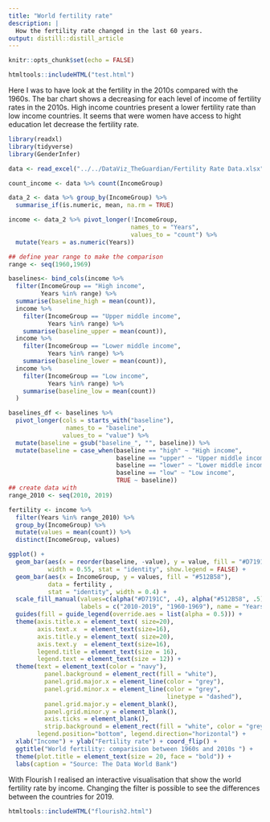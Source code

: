 ```yaml
---
title: "World fertility rate"
description: |
  How the fertility rate changed in the last 60 years.
output: distill::distill_article
---
```


```r
knitr::opts_chunk$set(echo = FALSE)

htmltools::includeHTML("test.html")
```

Here I was to have look at the fertility in the 2010s compared with the 1960s. The bar chart shows a decreasing for each level of income of fertility rates in the 2010s. 
High income countries present a lower fertility rate than low income countries. 
It seems that were women have access to hight education let decrease the fertility rate.

```r
library(readxl)
library(tidyverse)
library(GenderInfer)

data <- read_excel("../../DataViz_TheGuardian/Fertility Rate Data.xlsx")

count_income <- data %>% count(IncomeGroup)

data_2 <- data %>% group_by(IncomeGroup) %>%
  summarise_if(is.numeric, mean, na.rm = TRUE)

income <- data_2 %>% pivot_longer(!IncomeGroup,
                                  names_to = "Years",
                                  values_to = "count") %>%
  mutate(Years = as.numeric(Years))

## define year range to make the comparison
range <- seq(1960,1969)

baselines<- bind_cols(income %>%
  filter(IncomeGroup == "High income",
         Years %in% range) %>%
  summarise(baseline_high = mean(count)),
  income %>%
    filter(IncomeGroup == "Upper middle income",
           Years %in% range) %>%
    summarise(baseline_upper = mean(count)),
  income %>%
    filter(IncomeGroup == "Lower middle income",
           Years %in% range) %>%
    summarise(baseline_lower = mean(count)),
  income %>%
    filter(IncomeGroup == "Low income",
           Years %in% range) %>%
    summarise(baseline_low = mean(count))
  )

baselines_df <- baselines %>%
  pivot_longer(cols = starts_with("baseline"),
                names_to = "baseline",
               values_to = "value") %>%
  mutate(baseline = gsub("baseline_", "", baseline)) %>%
  mutate(baseline = case_when(baseline == "high" ~ "High income",
                              baseline == "upper" ~ "Upper middle income",
                              baseline == "lower" ~ "Lower middle income",
                              baseline == "low" ~ "Low income",
                              TRUE ~ baseline))
## create data with
range_2010 <- seq(2010, 2019)

fertility <- income %>%
  filter(Years %in% range_2010) %>%
  group_by(IncomeGroup) %>%
  mutate(values = mean(count)) %>%
  distinct(IncomeGroup, values)

ggplot() +
  geom_bar(aes(x = reorder(baseline, -value), y = value, fill = "#D7191C"), data = baselines_df,
           width = 0.55, stat = "identity", show.legend = FALSE) +
  geom_bar(aes(x = IncomeGroup, y = values, fill = "#512B58"),
           data = fertility ,
           stat = "identity", width = 0.4) +
  scale_fill_manual(values=c(alpha("#D7191C", .4), alpha("#512B58", .5)),
                    labels = c("2010-2019", "1960-1969"), name = "Years range") +
  guides(fill = guide_legend(override.aes = list(alpha = 0.5))) +
  theme(axis.title.x = element_text( size=20),
        axis.text.x  = element_text(size=16),
        axis.title.y = element_text( size=20),
        axis.text.y  = element_text(size=16),
        legend.title = element_text(size = 16),
        legend.text = element_text(size = 12)) +
  theme(text = element_text(color = "navy"),
          panel.background = element_rect(fill = "white"),
          panel.grid.major.x = element_line(color = "grey"),
          panel.grid.minor.x = element_line(color = "grey",
                                            linetype = "dashed"),
          panel.grid.major.y = element_blank(),
          panel.grid.minor.y = element_blank(),
          axis.ticks = element_blank(),
          strip.background = element_rect(fill = "white", color = "grey"),
        legend.position="bottom", legend.direction="horizontal") +
  xlab("Income") + ylab("Fertility rate") + coord_flip() +
  ggtitle("World fertility: comparision between 1960s and 2010s ") +
  theme(plot.title = element_text(size = 20, face = "bold")) +
  labs(caption = "Source: The Data World Bank")

```

With Flourish I realised an interactive visualisation that show the world fertility rate by income. Changing the filter is possible to see the differences between the countries for 2019. 

```r
htmltools::includeHTML("flourish2.html")
```






